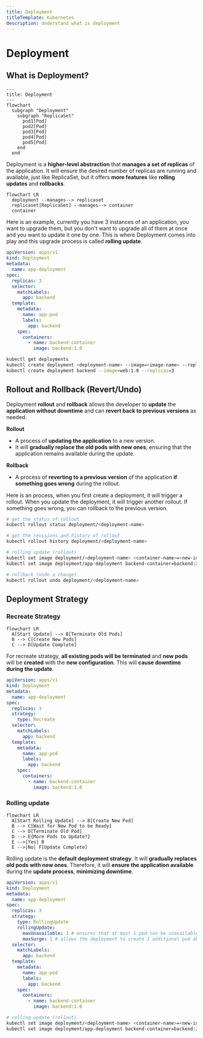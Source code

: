 ```yaml
---
title: Deployment
titleTemplate: Kubernetes
description: Understand what is deployment
---
```



# Deployment

## What is Deployment?

```mermaid
---
title: Deployment
---
flowchart
  subgraph "Deployment"
    subgraph "ReplicaSet"
      pod1[Pod]
      pod2[Pod]
      pod3[Pod]
      pod4[Pod]
      pod5[Pod]
    end
  end
```

Deployment is a **higher-level abstraction** that **manages a set of replicas** of the application. It will ensure the desired number of replicas are running and available, just like ReplicaSet, but it offers **more features** like **rolling updates** and **rollbacks**.

```mermaid
flowchart LR
  deployment --manages--> replicaset
  replicaset[ReplicaSet] --manages--> container
  container
```

Here is an example, currently you have 3 instances of an application, you want to upgrade them, but you don't want to upgrade all of them at once and you want to update it one by one. This is where Deployment comes into play and this upgrade process is called **rolling update**.

```yaml showLineNumbers filename="deployment.yaml"
apiVersion: apps/v1
kind: Deployment
metadata:
  name: app-deployment
spec:
  replicas: 3
  selector:
    matchLabels:
      app: backend
  template:
    metadata:
      name: app-pod
      labels:
        app: backend
    spec:
      containers:
        - name: backend-container
          image: backend:1.0
```

```bash
kubectl get deployments
kubectl create deployment <deployment-name> --image=<image-name> --replicas=<number-of-replicas>
kubectl create deployment backend --image=web:1.0 --replicas=3
```

## Rollout and Rollback (Revert/Undo)

Deployment **rollout** and **rollback** allows the developer to **update** the **application without downtime** and can **revert back to previous versions** as needed.

**Rollout**
- A process of **updating the application** to a new version.
- It will **gradually replace the old pods with new ones**, ensuring that the application remains available during the update.

**Rollback**
- A process of **reverting to a previous version** of the application **if something goes wrong** during the rollout.

Here is an process, when you first create a deployment, it will trigger a rollout. When you update the deployment, it will trigger another rollout. If something goes wrong, you can rollback to the previous version.

```bash
# get the status of rollout
kubectl rollout status deployment/<deployment-name>

# get the revisions and history of rollout
kubectl rollout history deployment/<deployment-name>

# rolling update (rollout)
kubectl set image deployment/<deployment-name> <container-name>=<new-image-name>
kubectl set image deployment/app-deployment backend-container=backend:2.0

# rollback (undo a change)
kubectl rollout undo deployment/<deployment-name>
```

## Deployment Strategy

### Recreate Strategy

```mermaid
flowchart LR
  A[Start Update] --> B[Terminate Old Pods]
  B --> C[Create New Pods]
  C --> D[Update Complete]
```

For recreate strategy, **all existing pods will be terminated** and **new pods** will be **created** with the **new configuration**. This will **cause downtime during the update**.

```yaml showLineNumbers filename="deployment.yaml"
apiVersion: apps/v1
kind: Deployment
metadata:
  name: app-deployment
spec:
  replicas: 3
  strategy:
    type: Recreate
  selector:
    matchLabels:
      app: backend
  template:
    metadata:
      name: app-pod
      labels:
        app: backend
    spec:
      containers:
        - name: backend-container
          image: backend:1.0
```

### Rolling update

```mermaid
flowchart LR
  A[Start Rolling Update] --> B[Create New Pod]
  B --> C[Wait for New Pod to be Ready]
  C --> D[Terminate Old Pod]
  D --> E{More Pods to Update?}
  E -->|Yes| B
  E -->|No| F[Update Complete]
```

Rolling update is the **default deployment strategy**. It will **gradually replaces old pods with new ones**. Therefore, it will **ensure the application available** during the **update process**, **minimizing downtime**.

```yaml showLineNumbers filename="deployment.yaml"
apiVersion: apps/v1
kind: Deployment
metadata:
  name: app-deployment
spec:
  replicas: 3
  strategy:
    type: RollingUpdate
    rollingUpdate:
      maxUnavailable: 1 # ensures that at most 1 pod can be unavailable during the update
      maxSurge: 1 # allows the deployment to create 1 additional pod above the desired number of replicas during the update.
  selector:
    matchLabels:
      app: backend
  template:
    metadata:
      name: app-pod
      labels:
        app: backend
    spec:
      containers:
        - name: backend-container
          image: backend:1.0
```

```bash
# rolling update (rollout)
kubectl set image deployment/<deployment-name> <container-name>=<new-image-name>
kubectl set image deployment/app-deployment backend-container=backend:2.0
```



<Comments />
